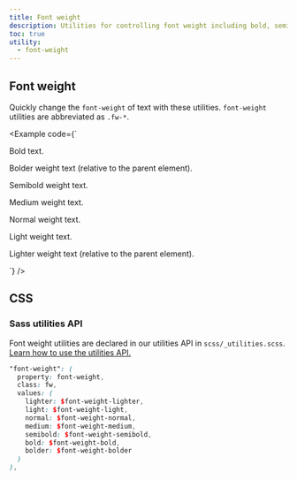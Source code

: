 ```yaml
---
title: Font weight
description: Utilities for controlling font weight including bold, semibold, medium, normal, and light weights.
toc: true
utility:
  - font-weight
---
```



## Font weight

Quickly change the `font-weight` of text with these utilities. `font-weight` utilities are abbreviated as `.fw-*`.

<Example code={`<p class="fw-bold">Bold text.</p>
<p class="fw-bolder">Bolder weight text (relative to the parent element).</p>
<p class="fw-semibold">Semibold weight text.</p>
<p class="fw-medium">Medium weight text.</p>
<p class="fw-normal">Normal weight text.</p>
<p class="fw-light">Light weight text.</p>
<p class="fw-lighter">Lighter weight text (relative to the parent element).</p>`} />

## CSS

### Sass utilities API

Font weight utilities are declared in our utilities API in `scss/_utilities.scss`. [Learn how to use the utilities API.]([[docsref:/utilities/api#using-the-api]])

```scss
"font-weight": (
  property: font-weight,
  class: fw,
  values: (
    lighter: $font-weight-lighter,
    light: $font-weight-light,
    normal: $font-weight-normal,
    medium: $font-weight-medium,
    semibold: $font-weight-semibold,
    bold: $font-weight-bold,
    bolder: $font-weight-bolder
  )
),
```
